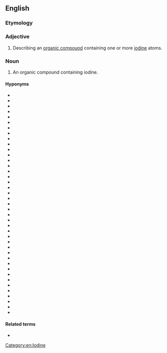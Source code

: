 ==English==

===Etymology===
{{affix|en|organo-|iodine}}

===Adjective===
{{en-adj|-}}

# {{lb|en|organic chemistry}} Describing an [[organic compound]] containing one or more [[iodine]] atoms.

===Noun===
{{en-noun}}

# {{lb|en|organic chemistry}} An organic compound containing iodine.

====Hyponyms====
{{top3}}
* {{l|en|acetrizoic acid}}
* {{l|en|adipiodone}}
* {{l|en|adosterol}}
* {{l|en|amiodarone}}
* {{l|en|butyl iodide}}
* {{l|en|carbon tetraiodide}}
* {{l|en|chiniofon}}
* {{l|en|diatrizoic acid}}
* {{l|en|diiodohydroxypropane}}
* {{l|en|diiodohydroxyquinoline}}
* {{l|en|diiodomethane}}
* {{l|en|domiodol}}
* {{l|en|ethyl iodide}}
* {{l|en|herapathite}}
* {{l|en|iobenguane}}
* {{l|en|iobenzamic acid}}
* {{l|en|iobitridol}}
* {{l|en|iocarmic acid}}
* {{l|en|iocetamic acid}}
* {{l|en|iodixanol}}
* {{l|en|iodoacetamide}}
* {{l|en|iodobenzene}}
* {{l|en|iodoform}}
* {{l|en|iodomethane}}
* {{l|en|iodosobenzene}}
* {{l|en|iodoxamic acid}}
* {{l|en|ioglicic acid}}
* {{l|en|ioglycamic acid}}
* {{l|en|iomeprol}}
* {{l|en|iopamidol}}
* {{l|en|iopanoic acid}}
* {{l|en|iotrolan}}
* {{l|en|isopropyl iodide}}
* {{l|en|methiodal}}
* {{l|en|metrizamide}}
* {{l|en|metrizoic acid}}
* {{l|en|organoiodine compound}}
* {{l|en|pentafluoroethyl iodide}}
* {{l|en|propyliodone}}
* {{l|en|sodium acetrizoate}}
* {{l|en|tyropanoic acid}}
{{bottom}}

====Related terms====
* {{l|en|organohalogen}}
[[Category:en:Iodine]]